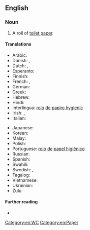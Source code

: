==English==

===Noun===
{{en-noun}}

# A roll of [[toilet paper]].

====Translations====
{{trans-top|roll of toilet paper}}
* Arabic: {{t-needed|ar}}
* Danish: {{t+|da|toiletrulle|c}}, {{t|da|wc-rulle|c}}
* Dutch: {{t+|nl|wc-rol|m|f}}, {{t|nl|toiletrol|m|f}}
* Esperanto: {{t-needed|eo}}
* Finnish: {{t+|fi|vessapaperirulla}}
* French: {{t|fr|rouleau de papier hygiénique|m}}, {{t|fr|rouleau de papier toilette|m}}
* German: {{t|de|Rolle Toilettenpapier|f}}
* Greek: {{t|el|[[ρολό]] [[τουαλέτας]]|n}}
* Hebrew: {{t|he|גליל נייר טואלא|m|tr=glil neyár tualét}}
* Hindi: {{t-needed|hi}}
* Interlingua: [[rolo]] [[de]] [[papiro hygienic]]
* Irish: {{t|ga|rolla leithris|m}}, {{t|ga|rolla páipéar leithris|m}}
* Italian: {{t|it|rotolo di carta igienica|m}}
{{trans-mid}}
* Japanese: {{t-needed|ja}}
* Korean: {{t-needed|ko}}
* Malay: {{t-needed|ms}}
* Polish: {{t|pl|rolka papieru toaletowego|f}}
* Portuguese: [[rolo]] [[de]] [[papel higiênico]] {{g|m}}
* Russian: {{t-needed|ru}}
* Spanish: {{t|es|rollo de papel higiénico}}
* Swahili: {{t-needed|sw}}
* Swedish: {{t+|sv|toalettrulle|c}}, {{t+|sv|toarulle}}
* Tagalog: {{t-needed|tl}}
* Vietnamese: {{t-needed|vi}}
* Ukrainian: {{t-needed|uk}}
* Zulu: {{t-needed|zu}}
{{trans-bottom}}

====Further reading====
* {{pedia|Toilet roll}}


[[Category:en:WC]]
[[Category:en:Paper]]